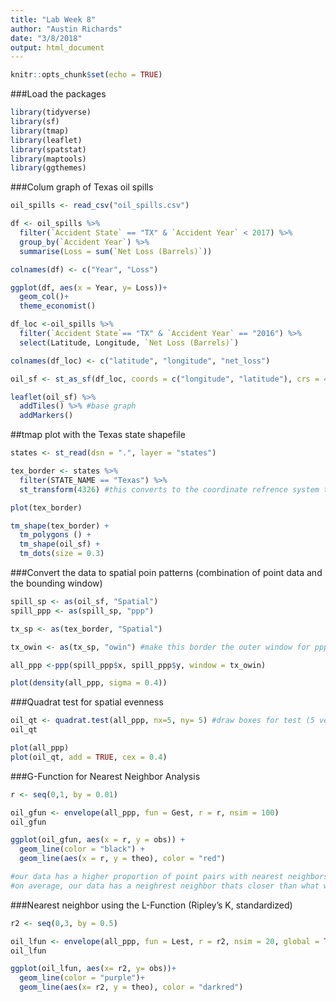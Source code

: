 ```yaml
---
title: "Lab Week 8"
author: "Austin Richards"
date: "3/8/2018"
output: html_document
---
```


```r
knitr::opts_chunk$set(echo = TRUE)
```


###Load the packages

```r
library(tidyverse)
library(sf)
library(tmap)
library(leaflet)
library(spatstat)
library(maptools)
library(ggthemes)
```

###Colum graph of Texas oil spills

```r
oil_spills <- read_csv("oil_spills.csv")

df <- oil_spills %>% 
  filter(`Accident State` == "TX" & `Accident Year` < 2017) %>% 
  group_by(`Accident Year`) %>% 
  summarise(Loss = sum(`Net Loss (Barrels)`))

colnames(df) <- c("Year", "Loss")

ggplot(df, aes(x = Year, y= Loss))+
  geom_col()+
  theme_economist()

```



```r
df_loc <-oil_spills %>% 
  filter(`Accident State`== "TX" & `Accident Year` == "2016") %>% 
  select(Latitude, Longitude, `Net Loss (Barrels)`)

colnames(df_loc) <- c("latitude", "longitude", "net_loss")

oil_sf <- st_as_sf(df_loc, coords = c("longitude", "latitude"), crs = 4326) #convert current df into simple feature spatial data

leaflet(oil_sf) %>% 
  addTiles() %>% #base graph
  addMarkers()
```


##tmap plot with the Texas state shapefile
```r

states <- st_read(dsn = ".", layer = "states") 

tex_border <- states %>% 
  filter(STATE_NAME == "Texas") %>% 
  st_transform(4326) #this converts to the coordinate refrence system that we want

plot(tex_border)

tm_shape(tex_border) +
  tm_polygons () +
  tm_shape(oil_sf) +
  tm_dots(size = 0.3)

```


###Convert the data to spatial poin patterns (combination of point data and the bounding window)


```r
spill_sp <- as(oil_sf, "Spatial")
spill_ppp <- as(spill_sp, "ppp")

tx_sp <- as(tex_border, "Spatial")

tx_owin <- as(tx_sp, "owin") #make this border the outer window for ppp

all_ppp <-ppp(spill_ppp$x, spill_ppp$y, window = tx_owin)

```



```r
plot(density(all_ppp, sigma = 0.4))
```



###Quadrat test for spatial evenness


```r
oil_qt <- quadrat.test(all_ppp, nx=5, ny= 5) #draw boxes for test (5 vertically and 5 horizontal)
oil_qt

plot(all_ppp)
plot(oil_qt, add = TRUE, cex = 0.4)


```

###G-Function for Nearest Neighbor Analysis

```r

r <- seq(0,1, by = 0.01)

oil_gfun <- envelope(all_ppp, fun = Gest, r = r, nsim = 100)
oil_gfun
```



```r
ggplot(oil_gfun, aes(x = r, y = obs)) +
  geom_line(color = "black") +
  geom_line(aes(x = r, y = theo), color = "red")

#our data has a higher proportion of point pairs with nearest neighbors at shorter distances compared to CSR data.
#on average, our data has a neighrest neighbor thats closer than what we'd expect with CSR

```

###Nearest neighbor using the L-Function (Ripley's K, standardized)

```r
r2 <- seq(0,3, by = 0.5)

oil_lfun <- envelope(all_ppp, fun = Lest, r = r2, nsim = 20, global = TRUE)
oil_lfun

ggplot(oil_lfun, aes(x= r2, y= obs))+
  geom_line(color = "purple")+
  geom_line(aes(x= r2, y = theo), color = "darkred")
  
```







